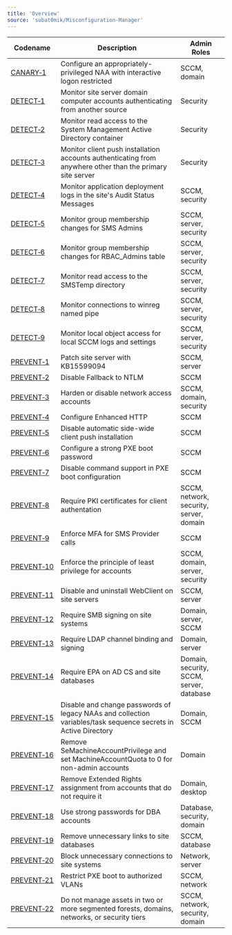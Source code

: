 ```yaml
---
title: 'Overview'
source: 'subat0mik/Misconfiguration-Manager'
---
```


| Codename | Description | Admin Roles |
|---------|-------------|-------------|
| [CANARY&#x2011;1](./CANARY/CANARY-1/canary-1_description) | Configure an appropriately-privileged NAA with interactive logon restricted | SCCM, domain |
| [DETECT&#x2011;1](./DETECT/DETECT-1/detect-1_description) | Monitor site server domain computer accounts authenticating from another source | Security |
| [DETECT&#x2011;2](./DETECT/DETECT-2/detect-2_description) | Monitor read access to the System Management Active Directory container | Security |
| [DETECT&#x2011;3](./DETECT/DETECT-3/detect-3_description) | Monitor client push installation accounts authenticating from anywhere other than the primary site server | Security |
| [DETECT&#x2011;4](./DETECT/DETECT-4/detect-4_description) | Monitor application deployment logs in the site's Audit Status Messages | SCCM, security |
| [DETECT&#x2011;5](./DETECT/DETECT-5/detect-5_description) | Monitor group membership changes for SMS Admins | SCCM, server, security |
| [DETECT&#x2011;6](./DETECT/DETECT-6/detect-6_description) | Monitor group membership changes for RBAC_Admins table | SCCM, server, security |
| [DETECT&#x2011;7](./DETECT/DETECT-7/detect-7_description) | Monitor read access to the SMSTemp directory | SCCM, server, security |
| [DETECT&#x2011;8](./DETECT/DETECT-8/detect-8_description) | Monitor connections to winreg named pipe | SCCM, server, security |
| [DETECT&#x2011;9](./DETECT/DETECT-9/detect-9_description) | Monitor local object access for local SCCM logs and settings | SCCM, server, security |
| [PREVENT&#x2011;1](./PREVENT/PREVENT-1/prevent-1_description) | Patch site server with KB15599094 | SCCM, server |
| [PREVENT&#x2011;2](./PREVENT/PREVENT-2/prevent-2_description) | Disable Fallback to NTLM | SCCM |
| [PREVENT&#x2011;3](./PREVENT/PREVENT-3/prevent-3_description) | Harden or disable network access accounts | SCCM, domain, security |
| [PREVENT&#x2011;4](./PREVENT/PREVENT-4/prevent-4_description) | Configure Enhanced HTTP | SCCM |
| [PREVENT&#x2011;5](./PREVENT/PREVENT-5/prevent-5_description) | Disable automatic side-wide client push installation | SCCM |
| [PREVENT&#x2011;6](./PREVENT/PREVENT-6/prevent-6_description) | Configure a strong PXE boot password | SCCM |
| [PREVENT&#x2011;7](./PREVENT/PREVENT-7/prevent-7_description) | Disable command support in PXE boot configuration| SCCM |
| [PREVENT&#x2011;8](./PREVENT/PREVENT-8/prevent-8_description) | Require PKI certificates for client authentation | SCCM, network, security, server, domain |
| [PREVENT&#x2011;9](./PREVENT/PREVENT-9/prevent-9_description) | Enforce MFA for SMS Provider calls | SCCM |
| [PREVENT&#x2011;10](./PREVENT/PREVENT-10/prevent-10_description) | Enforce the principle of least privilege for accounts | SCCM, domain, server, security |
| [PREVENT&#x2011;11](./PREVENT/PREVENT-11/prevent-11_description) | Disable and uninstall WebClient on site servers | SCCM, server |
| [PREVENT&#x2011;12](./PREVENT/PREVENT-12/prevent-12_description) | Require SMB signing on site systems | Domain, server, SCCM |
| [PREVENT&#x2011;13](./PREVENT/PREVENT-13/prevent-13_description) | Require LDAP channel binding and signing | Domain, server |
| [PREVENT&#x2011;14](./PREVENT/PREVENT-14/prevent-14_description) | Require EPA on AD CS and site databases | Domain, security, SCCM, server, database |
| [PREVENT&#x2011;15](./PREVENT/PREVENT-15/prevent-15_description) | Disable and change passwords of legacy NAAs and collection variables/task sequence secrets in Active Directory | Domain, SCCM |
| [PREVENT&#x2011;16](./PREVENT/PREVENT-16/prevent-16_description) | Remove SeMachineAccountPrivilege and set MachineAccountQuota to 0 for non-admin accounts | Domain |
| [PREVENT&#x2011;17](./PREVENT/PREVENT-17/prevent-17_description) | Remove Extended Rights assignment from accounts that do not require it | Domain, desktop |
| [PREVENT&#x2011;18](./PREVENT/PREVENT-18/prevent-18_description) | Use strong passwords for DBA accounts | Database, security, domain |
| [PREVENT&#x2011;19](./PREVENT/PREVENT-19/prevent-19_description) | Remove unnecessary links to site databases | SCCM, database |
| [PREVENT&#x2011;20](./PREVENT/PREVENT-20/prevent-20_description) | Block unnecessary connections to site systems | Network, server |
| [PREVENT&#x2011;21](./PREVENT/PREVENT-21/prevent-21_description) | Restrict PXE boot to authorized VLANs | SCCM, network |
| [PREVENT&#x2011;22](./PREVENT/PREVENT-22/prevent-22_description) | Do not manage assets in two or more segmented forests, domains, networks, or security tiers | SCCM, network, security, domain |
